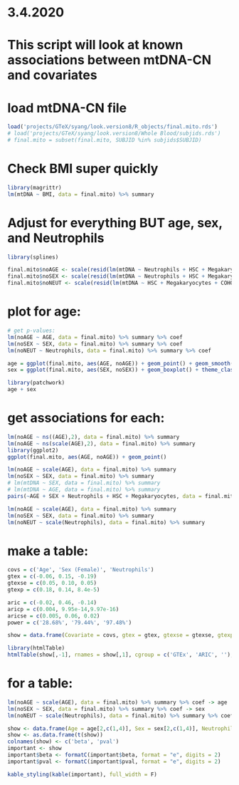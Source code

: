 # 3.4.2020

# This script will look at known associations between mtDNA-CN and covariates

# load mtDNA-CN file
```r
load('projects/GTeX/syang/look.version8/R_objects/final.mito.rds')
# load('projects/GTeX/syang/look.version8/Whole Blood/subjids.rds')
# final.mito = subset(final.mito, SUBJID %in% subjids$SUBJID)
```

# Check BMI super quickly
```r
library(magrittr)
lm(mtDNA ~ BMI, data = final.mito) %>% summary
```

# Adjust for everything BUT age, sex, and Neutrophils
```r
library(splines)

final.mito$noAGE <- scale(resid(lm(mtDNA ~ Neutrophils + HSC + Megakaryocytes + COHORT + TRISCHD + SEX, data = final.mito)))
final.mito$noSEX <- scale(resid(lm(mtDNA ~ Neutrophils + HSC + Megakaryocytes + COHORT + TRISCHD + ns(AGE,2), data = final.mito)))
final.mito$noNEUT <- scale(resid(lm(mtDNA ~ HSC + Megakaryocytes + COHORT + TRISCHD + ns(AGE,2) + SEX, data = final.mito)))
```

# plot for age:
```r
# get p-values:
lm(noAGE ~ AGE, data = final.mito) %>% summary %>% coef
lm(noSEX ~ SEX, data = final.mito) %>% summary %>% coef
lm(noNEUT ~ Neutrophils, data = final.mito) %>% summary %>% coef

age = ggplot(final.mito, aes(AGE, noAGE)) + geom_point() + geom_smooth(method = 'lm') + theme_classic() + xlab('Age at blood draw') + ylab('Adjusted mtDNA-CN')
sex = ggplot(final.mito, aes(SEX, noSEX)) + geom_boxplot() + theme_classic() + xlab('Biological sex') + ylab('Adjusted mtDNA-CN') + scale_x_discrete(labels = c('Male','Female'))

library(patchwork)
age + sex
```

# get associations for each:
```r
lm(noAGE ~ ns((AGE),2), data = final.mito) %>% summary
lm(noAGE ~ ns(scale(AGE),2), data = final.mito) %>% summary
library(ggplot2)
ggplot(final.mito, aes(AGE, noAGE)) + geom_point()

lm(noAGE ~ scale(AGE), data = final.mito) %>% summary
lm(noSEX ~ SEX, data = final.mito) %>% summary
# lm(mtDNA ~ SEX, data = final.mito) %>% summary
# lm(mtDNA ~ AGE, data = final.mito) %>% summary
pairs(~AGE + SEX + Neutrophils + HSC + Megakaryocytes, data = final.mito, lower.panel=twolines, diag.panel=mydiag.panel, upper.panel=panel.cor, label.pos=0.5, main="Correlation matrix of PCs and covariates", labels = c('age', 'sex', 'neutrophils', 'hsc', 'megakaryocytes'))

lm(noAGE ~ scale(AGE), data = final.mito) %>% summary
lm(noSEX ~ SEX, data = final.mito) %>% summary
lm(noNEUT ~ scale(Neutrophils), data = final.mito) %>% summary
```


# make a table:
```r
covs = c('Age', 'Sex (Female)', 'Neutrophils')
gtex = c(-0.06, 0.15, -0.19)
gtexse = c(0.05, 0.10, 0.05)
gtexp = c(0.18, 0.14, 8.4e-5)

aric = c(-0.02, 0.46, -0.14)
aricp = c(0.004, 9.95e-14,9.97e-16)
aricse = c(0.005, 0.06, 0.02)
power = c('28.68%', '79.44%', '97.48%')

show = data.frame(Covariate = covs, gtex = gtex, gtexse = gtexse, gtexp= gtexp, aric = aric, aricse = aricse, aricp= aricp, power = power)

library(htmlTable)
htmlTable(show[,-1], rnames = show[,1], cgroup = c('GTEx', 'ARIC', ''), n.cgroup = c(3, 3, 1), header = c('Effect estimate', 'Standard error', 'P-value', 'Effect estimate', 'Standard error', 'P-value', 'Power'))
```

# for a table:
```r
lm(noAGE ~ scale(AGE), data = final.mito) %>% summary %>% coef -> age
lm(noSEX ~ SEX, data = final.mito) %>% summary %>% coef -> sex
lm(noNEUT ~ scale(Neutrophils), data = final.mito) %>% summary %>% coef -> neut

show <- data.frame(Age = age[2,c(1,4)], Sex = sex[2,c(1,4)], Neutrophils = neut[2,c(1,4)])
show <- as.data.frame(t(show))
colnames(show) <- c('beta', 'pval')
important <- show
important$beta <- formatC(important$beta, format = "e", digits = 2)
important$pval <- formatC(important$pval, format = "e", digits = 2)

kable_styling(kable(important), full_width = F)
```